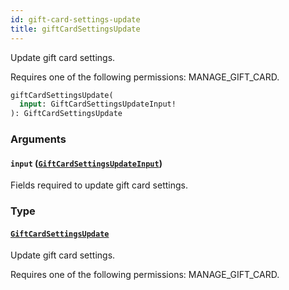 ```yaml
---
id: gift-card-settings-update
title: giftCardSettingsUpdate
---
```



Update gift card settings. 

Requires one of the following permissions: MANAGE_GIFT_CARD.

```graphql
giftCardSettingsUpdate(
  input: GiftCardSettingsUpdateInput!
): GiftCardSettingsUpdate
```


### Arguments

#### `input` ([`GiftCardSettingsUpdateInput`](../../../developer/api-reference/inputs/gift-card-settings-update-input))

Fields required to update gift card settings.


### Type

#### [`GiftCardSettingsUpdate`](../../../developer/api-reference/objects/gift-card-settings-update) 

Update gift card settings. 

Requires one of the following permissions: MANAGE_GIFT_CARD.




